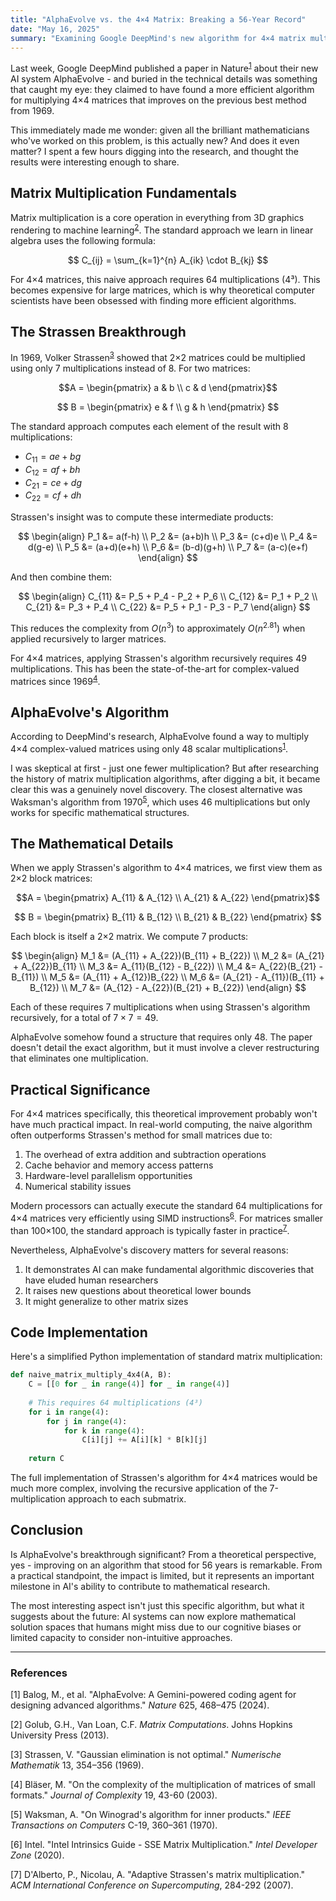 ```yaml
---
title: "AlphaEvolve vs. the 4×4 Matrix: Breaking a 56-Year Record"
date: "May 16, 2025"
summary: "Examining Google DeepMind's new algorithm for 4×4 matrix multiplication and whether it's mathematically significant."
---
```


Last week, Google DeepMind published a paper in Nature<sup>[1](#ref1)</sup> about their new AI system AlphaEvolve - and buried in the technical details was something that caught my eye: they claimed to have found a more efficient algorithm for multiplying 4×4 matrices that improves on the previous best method from 1969. 

This immediately made me wonder: given all the brilliant mathematicians who've worked on this problem, is this actually new? And does it even matter? I spent a few hours digging into the research, and thought the results were interesting enough to share.

## Matrix Multiplication Fundamentals

Matrix multiplication is a core operation in everything from 3D graphics rendering to machine learning<sup>[2](#ref2)</sup>. The standard approach we learn in linear algebra uses the following formula:

$$
C_{ij} = \sum_{k=1}^{n} A_{ik} \cdot B_{kj}
$$

For 4×4 matrices, this naive approach requires 64 multiplications (4³). This becomes expensive for large matrices, which is why theoretical computer scientists have been obsessed with finding more efficient algorithms.

## The Strassen Breakthrough

In 1969, Volker Strassen<sup>[3](#ref3)</sup> showed that 2×2 matrices could be multiplied using only 7 multiplications instead of 8. For two matrices:

$$A = \begin{pmatrix} a & b \\ c & d \end{pmatrix}$$

$$
B = \begin{pmatrix} e & f \\ g & h \end{pmatrix}
$$

The standard approach computes each element of the result with 8 multiplications:

- $C_{11} = ae + bg$
- $C_{12} = af + bh$
- $C_{21} = ce + dg$
- $C_{22} = cf + dh$

Strassen's insight was to compute these intermediate products:

$$
\begin{align}
P_1 &= a(f-h) \\
P_2 &= (a+b)h \\
P_3 &= (c+d)e \\
P_4 &= d(g-e) \\
P_5 &= (a+d)(e+h) \\
P_6 &= (b-d)(g+h) \\
P_7 &= (a-c)(e+f)
\end{align}
$$

And then combine them:

$$
\begin{align}
C_{11} &= P_5 + P_4 - P_2 + P_6 \\
C_{12} &= P_1 + P_2 \\
C_{21} &= P_3 + P_4 \\
C_{22} &= P_5 + P_1 - P_3 - P_7
\end{align}
$$

This reduces the complexity from $O(n^3)$ to approximately $O(n^{2.81})$ when applied recursively to larger matrices.

For 4×4 matrices, applying Strassen's algorithm recursively requires 49 multiplications. This has been the state-of-the-art for complex-valued matrices since 1969<sup>[4](#ref4)</sup>.

## AlphaEvolve's Algorithm

According to DeepMind's research, AlphaEvolve found a way to multiply 4×4 complex-valued matrices using only 48 scalar multiplications<sup>[1](#ref1)</sup>.

I was skeptical at first - just one fewer multiplication? But after researching the history of matrix multiplication algorithms, after digging a bit, it became clear this was a genuinely novel discovery. The closest alternative was Waksman's algorithm from 1970<sup>[5](#ref5)</sup>, which uses 46 multiplications but only works for specific mathematical structures.

## The Mathematical Details

When we apply Strassen's algorithm to 4×4 matrices, we first view them as 2×2 block matrices:

$$A = \begin{pmatrix} A_{11} & A_{12} \\ A_{21} & A_{22} \end{pmatrix}$$

$$
B = \begin{pmatrix} B_{11} & B_{12} \\ B_{21} & B_{22} \end{pmatrix}
$$

Each block is itself a 2×2 matrix. We compute 7 products:

$$
\begin{align}
M_1 &= (A_{11} + A_{22})(B_{11} + B_{22}) \\
M_2 &= (A_{21} + A_{22})B_{11} \\
M_3 &= A_{11}(B_{12} - B_{22}) \\
M_4 &= A_{22}(B_{21} - B_{11}) \\
M_5 &= (A_{11} + A_{12})B_{22} \\
M_6 &= (A_{21} - A_{11})(B_{11} + B_{12}) \\
M_7 &= (A_{12} - A_{22})(B_{21} + B_{22})
\end{align}
$$

Each of these requires 7 multiplications when using Strassen's algorithm recursively, for a total of $7 \times 7 = 49$.

AlphaEvolve somehow found a structure that requires only 48. The paper doesn't detail the exact algorithm, but it must involve a clever restructuring that eliminates one multiplication.

## Practical Significance

For 4×4 matrices specifically, this theoretical improvement probably won't have much practical impact. In real-world computing, the naive algorithm often outperforms Strassen's method for small matrices due to:

1. The overhead of extra addition and subtraction operations
2. Cache behavior and memory access patterns
3. Hardware-level parallelism opportunities
4. Numerical stability issues

Modern processors can actually execute the standard 64 multiplications for 4×4 matrices very efficiently using SIMD instructions<sup>[6](#ref6)</sup>. For matrices smaller than 100×100, the standard approach is typically faster in practice<sup>[7](#ref7)</sup>.

Nevertheless, AlphaEvolve's discovery matters for several reasons:

1. It demonstrates AI can make fundamental algorithmic discoveries that have eluded human researchers
2. It raises new questions about theoretical lower bounds
3. It might generalize to other matrix sizes

## Code Implementation

Here's a simplified Python implementation of standard matrix multiplication:

```python
def naive_matrix_multiply_4x4(A, B):
    C = [[0 for _ in range(4)] for _ in range(4)]
    
    # This requires 64 multiplications (4³)
    for i in range(4):
        for j in range(4):
            for k in range(4):
                C[i][j] += A[i][k] * B[k][j]
    
    return C
```

The full implementation of Strassen's algorithm for 4×4 matrices would be much more complex, involving the recursive application of the 7-multiplication approach to each submatrix.

## Conclusion

Is AlphaEvolve's breakthrough significant? From a theoretical perspective, yes - improving on an algorithm that stood for 56 years is remarkable. From a practical standpoint, the impact is limited, but it represents an important milestone in AI's ability to contribute to mathematical research.

The most interesting aspect isn't just this specific algorithm, but what it suggests about the future: AI systems can now explore mathematical solution spaces that humans might miss due to our cognitive biases or limited capacity to consider non-intuitive approaches.

---

### References

<span id="ref1">[1]</span> Balog, M., et al. "AlphaEvolve: A Gemini-powered coding agent for designing advanced algorithms." *Nature* 625, 468–475 (2024).

<span id="ref2">[2]</span> Golub, G.H., Van Loan, C.F. *Matrix Computations*. Johns Hopkins University Press (2013).

<span id="ref3">[3]</span> Strassen, V. "Gaussian elimination is not optimal." *Numerische Mathematik* 13, 354–356 (1969).

<span id="ref4">[4]</span> Bläser, M. "On the complexity of the multiplication of matrices of small formats." *Journal of Complexity* 19, 43-60 (2003).

<span id="ref5">[5]</span> Waksman, A. "On Winograd's algorithm for inner products." *IEEE Transactions on Computers* C-19, 360–361 (1970).

<span id="ref6">[6]</span> Intel. "Intel Intrinsics Guide - SSE Matrix Multiplication." *Intel Developer Zone* (2020).

<span id="ref7">[7]</span> D'Alberto, P., Nicolau, A. "Adaptive Strassen's matrix multiplication." *ACM International Conference on Supercomputing*, 284-292 (2007).